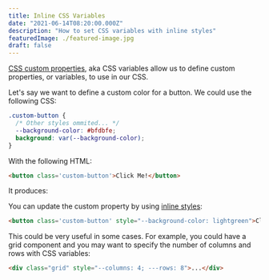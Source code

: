 ```yaml
---
title: Inline CSS Variables
date: "2021-06-14T08:20:00.000Z"
description: "How to set CSS variables with inline styles"
featuredImage: ./featured-image.jpg
draft: false
---
```


[CSS custom
properties](https://developer.mozilla.org/en-US/docs/Web/CSS/Using_CSS_custom_properties), aka CSS variables allow us to define custom properties, or variables, to use in our CSS.

Let's say we want to define a custom color for a button. We could use the
following CSS:

```css
.custom-button {
  /* Other styles ommited... */
  --background-color: #bfdbfe;
  background: var(--background-color);
}
```

With the following HTML:

```html
<button class='custom-button'>Click Me!</button>
```

It produces:

<Basic />

You can update the custom property by using [inline
styles](https://developer.mozilla.org/en-US/docs/Web/HTML/Global_attributes/style):

```html
<button class='custom-button' style="--background-color: lightgreen">Click Me!</button>
```

<InlineStyle />

This could be very useful in some cases. For example, you could have a grid
component and you may want to specify the number of columns and rows with CSS variables:

```html
<div class="grid" style="--columns: 4; ---rows: 8">...</div>
```
